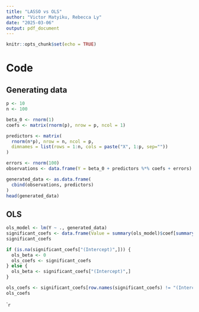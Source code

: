 ```yaml
---
title: "LASSO vs OLS"
author: "Victor Matyiku, Rebecca Ly"
date: "2025-03-06"
output: pdf_document
---
```


```r
knitr::opts_chunk$set(echo = TRUE)
```

# Code

## Generating data

```r
p <- 10
n <- 100

beta_0 <- rnorm(1)
coefs <- matrix(rnorm(p), nrow = p, ncol = 1)

predictors <- matrix(
  rnorm(n*p), nrow = n, ncol = p,
  dimnames = list(rows = 1:n, cols = paste("X", 1:p, sep=""))
)

errors <- rnorm(100)
observations <- data.frame(Y = beta_0 + predictors %*% coefs + errors)

generated_data <- as.data.frame(
  cbind(observations, predictors)
)
head(generated_data)
```

## OLS

```r
ols_model <- lm(Y ~ ., generated_data)
significant_coefs <- data.frame(Value = summary(ols_model)$coef[summary(ols_model)$coef[,4] <= .05, 4])
significant_coefs
```

```r
if (is.na(significant_coefs["(Intercept)",])) {
  ols_beta <- 0
  ols_coefs <- significant_coefs
} else {
  ols_beta <- significant_coefs["(Intercept)",]
}

ols_coefs <- significant_coefs[row.names(significant_coefs) != "(Intercept)", , drop = FALSE]
ols_coefs
```

````r

```